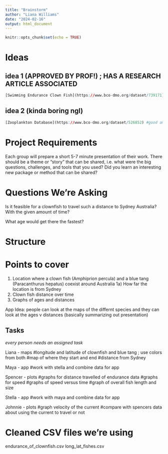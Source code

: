 ```yaml
---
title: "Brainstorm"
author: "Liana Williams"
date: "2024-02-16"
output: html_document
---
```


```r
knitr::opts_chunk$set(echo = TRUE)
```

# Ideas

## idea 1 (APPROVED BY PROF!) ; HAS A RESEARCH ARTICLE ASSOCIATED
```r
[Swimming Endurance Clown Fish](https://www.bco-dmo.org/dataset/739171) #inspired by Clownfish in Finding Nemo; not too long
```

## idea 2 (kinda boring ngl)
```r
[Zooplankton Database](https://www.bco-dmo.org/dataset/526852) #good amount of quantitative vs. categorical data 
```


# Project Requirements  
Each group will prepare a short 5-7 minute presentation of their work. There should be a theme or "story" that can be shared, i.e. what were the big questions, challenges, and tools that you used? Did you learn an interesting new package or method that can be shared?

# Questions We're Asking
Is it feasible for a clownfish to travel such a distance to Sydney Australia? With the given amount of time?

What age would get there the fastest? 
 
# Structure

# Points to cover
1) Location where a clown fish (Amphiprion percula) and a blue tang (Paracanthurus hepatus) coexist around Australia 
1a) How far the location is from Sydney
2) Clown fish distance over time
3) Graphs of ages and distances 

App Idea: people can look at the maps of the differnt species and they can look at the ages v distances (basically summarizing out presentation)

## Tasks
*every person needs an assigned task*


Liana - maps 
#longitude and latitude of clownfish and blue tang ; use colors from both 
#map of where they start and end
#distance from Sydney


Maya - app
#work with stella and combine data for app

Spencer - plots
#graphs for distance travelled of endurance data 
#graphs for speed
#graphs of speed versus time 
#graph of overall fish length and size


Stella - app
#work with maya and combine data for app

Johnnie - plots
#graph velocity of the current 
#compare with spencers data about using the current to travel or not


# Cleaned CSV files we're using
endurance_of_clownfish.csv
long_lat_fishes.csv




